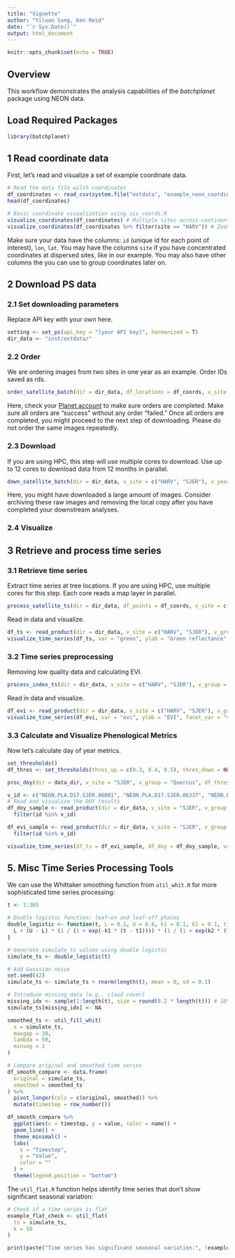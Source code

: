 ```yaml
---
title: "Vignette"
author: "Yiluan Song, Ken Reid"
date: "`r Sys.Date()`"
output: html_document
---
```


```r
knitr::opts_chunk$set(echo = TRUE)
```

## Overview

This workflow demonstrates the analysis capabilities of the _batchplanet_ package using NEON data.

## Load Required Packages

```r
library(batchplanet)
```

## 1 Read coordinate data

First, let's read and visualize a set of example coordinate data. 

```r
# Read the data file wilth coordinates
df_coordinates <- read_csv(system.file("extdata", "example_neon_coordinates.csv", package = "batchplanet"), show_col_types = FALSE)
head(df_coordinates)

# Basic coordinate visualization using vis_coords.R
visualize_coordinates(df_coordinates) # Multiple sites across continental US
visualize_coordinates(df_coordinates %>% filter(site == "HARV")) # Zoom in to one site HARV
```

Make sure your data have the columns: `id` (unique id for each point of interest), `lon`, `lat`. You may have the columns `site` if you have concentrated coordinates at dispersed sites, like in our example. You may also have other columns the you can use to group coordinates later on. 

## 2 Download PS data

### 2.1 Set downloading parameters
Replace API key with your own here.
```r
setting <- set_ps(api_key = "[your API key]", harmonized = T)
dir_data <- "inst/extdata/"
```

### 2.2 Order
We are ordering images from two sites in one year as an example. Order IDs saved as rds.
```r
order_satellite_batch(dir = dir_data, df_locations = df_coords, v_site = c("HARV", "SJER"), v_year = 2025, setting = setting)
```
Here, check your [Planet account](https://www.planet.com/account/) to make sure orders are completed. Make sure all orders are "success" without any order "failed." Once all orders are completed, you might proceed to the next step of downloading. Please do not order the same images repeatedly.

### 2.3 Download
If you are using HPC, this step will use multiple cores to download. Use up to 12 cores to download data from 12 months in parallel.
```r
down_satellite_batch(dir = dir_data, v_site = c("HARV", "SJER"), v_year = 2025, setting = setting, num_cores = 3)
```
Here, you might have downloaded a large amount of images. Consider archiving these raw images and removing the local copy after you have completed your downstream analyses.

### 2.4 Visualize

## 3 Retrieve and process time series

### 3.1 Retrieve time series

Extract time series at tree locations. If you are using HPC, use multiple cores for this step. Each core reads a map layer in parallel.
```r
process_satellite_ts(dir = dir_data, df_points = df_coords, v_site = c("HARV", "SJER"), group_var = "genus", v_group = c("Acer", "Quercus"), num_cores = 20)
```

Read in data and visualize.
```r
df_ts <- read_product(dir = dir_data, v_site = c("HARV", "SJER"), v_group = c("Acer", "Quercus"), group_var = "genus", prod_type = "ts")
visualize_time_series(df_ts, var = "green", ylab = "Green reflectance", facet_var = "site", smooth = F)
```

### 3.2 Time series preprocessing
Removing low quality data and calculating EVI.
```r
process_index_ts(dir = dir_data, v_site = c("HARV", "SJER"), v_group = c("Acer", "Quercus"))
```

Read in data and visualize.
```r
df_evi <- read_product(dir = dir_data, v_site = c("HARV", "SJER"), v_group = c("Quercus"), group_var = "genus", prod_type = "evi")
visualize_time_series(df_evi, var = "evi", ylab = "EVI", facet_var = "site", smooth = T)
```

### 3.3 Calculate and Visualize Phenological Metrics

Now let's calculate day of year metrics.

```r
set_thresholds()
df_thres <- set_thresholds(thres_up = c(0.3, 0.4, 0.5), thres_down = NULL)

proc_doy(dir = data_dir, v_site = "SJER", v_group = "Quercus", df_thres = df_thres, min_days = 20, num_cores = 1)
```

```r
v_id <- c("NEON.PLA.D17.SJER.06001", "NEON.PLA.D17.SJER.06337", "NEON.PLA.D17.SJER.06310")
# Read and visualize the DOY results
df_doy_sample <- read_product(dir = dir_data, v_site = "SJER", v_group = "Quercus", group_var = "genus", prod_type = "doy") %>%
  filter(id %in% v_id)

df_evi_sample <- read_product(dir = dir_data, v_site = "SJER", v_group = "Quercus", group_var = "genus", prod_type = "evi") %>%
  filter(id %in% v_id)

visualize_time_series(df_ts = df_evi_sample, df_doy = df_doy_sample, var = "evi", ylab = "EVI", facet_var = "id", smooth = T)
```

## 5. Misc Time Series Processing Tools

We can use the Whittaker smoothing function from `util_whit.R` for more sophisticated time series processing:

```r
t <- 1:365

# Double logistic function: leaf-on and leaf-off phases
double_logistic <- function(t, L = 0.1, U = 0.6, k1 = 0.1, k2 = 0.1, t1 = 120, t2 = 280) {
  L + (U - L) * (1 / (1 + exp(-k1 * (t - t1)))) * (1 / (1 + exp(k2 * (t - t2))))
}

# Generate simulate_ts values using double logistic
simulate_ts <- double_logistic(t)

# Add Gaussian noise
set.seed(42)
simulate_ts <- simulate_ts + rnorm(length(t), mean = 0, sd = 0.1)

# Introduce missing data (e.g., cloud cover)
missing_idx <- sample(1:length(t), size = round(0.2 * length(t))) # 10% missing
simulate_ts[missing_idx] <- NA

smoothed_ts <- util_fill_whit(
  x = simulate_ts,
  maxgap = 30,
  lambda = 50,
  minseg = 2
)

# Compare original and smoothed time series
df_smooth_compare <- data.frame(
  original = simulate_ts,
  smoothed = smoothed_ts
) %>%
  pivot_longer(cols = c(original, smoothed)) %>%
  mutate(timestep = row_number())

df_smooth_compare %>%
  ggplot(aes(x = timestep, y = value, color = name)) +
  geom_line() +
  theme_minimal() +
  labs(
    x = "Timestep",
    y = "Value",
    color = ""
  ) +
  theme(legend.position = "bottom")
```

The `util_flat.R` function helps identify time series that don't show significant seasonal variation:

```r
# Check if a time series is flat
example_flat_check <- util_flat(
  ts = simulate_ts,
  k = 50
)

print(paste("Time series has significant seasonal variation:", !example_flat_check))
```

